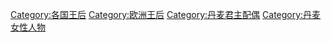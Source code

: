 [[Category:各国王后|Category:各国王后]]
[[Category:欧洲王后|Category:欧洲王后]]
[[Category:丹麦君主配偶|Category:丹麦君主配偶]]
[[Category:丹麦女性人物|Category:丹麦女性人物]]